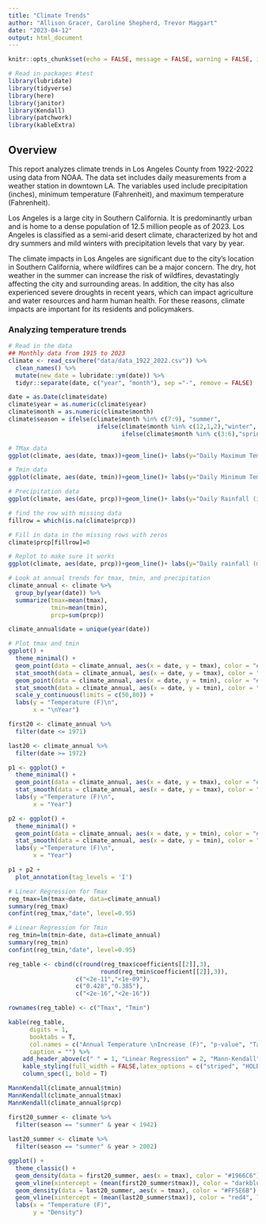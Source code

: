 ```yaml
---
title: "Climate Trends"
author: "Allison Gracer, Caroline Shepherd, Trevor Maggart"
date: "2023-04-12"
output: html_document
---
```

```r
knitr::opts_chunk$set(echo = FALSE, message = FALSE, warning = FALSE, include=FALSE)
```

```r
# Read in packages #test
library(lubridate)
library(tidyverse)
library(here)
library(janitor)
library(Kendall)
library(patchwork)
library(kableExtra)
```


## Overview

This report analyzes climate trends in Los Angeles County from 1922-2022 using data from NOAA. The data set includes daily measurements from a weather station in downtown LA. The variables used include precipitation (inches), minimum temperature (Fahrenheit), and maximum temperature (Fahrenheit).

Los Angeles is a large city in Southern California. It is predominantly urban and is home to a dense population of 12.5 million people as of 2023. Los Angeles is classified as a semi-arid desert climate, characterized by hot and dry summers and mild winters with precipitation levels that vary by year. 

The climate impacts in Los Angeles are significant due to the city's location in Southern California, where wildfires can be a major concern. The dry, hot weather in the summer can increase the risk of wildfires, devastatingly affecting the city and surrounding areas. In addition, the city has also experienced severe droughts in recent years, which can impact agriculture and water resources and harm human health. For these reasons, climate impacts are important for its residents and policymakers. 

### Analyzing temperature trends
```r
# Read in the data
## Monthly data from 1915 to 2023
climate <- read_csv(here("data/data_1922_2022.csv")) %>% 
  clean_names() %>% 
  mutate(new_date = lubridate::ym(date)) %>%
  tidyr::separate(date, c("year", "month"), sep ="-", remove = FALSE)

date = as.Date(climate$date)
climate$year = as.numeric(climate$year)
climate$month = as.numeric(climate$month)
climate$season = ifelse(climate$month %in% c(7:9), "summer", 
                         ifelse(climate$month %in% c(12,1,2),"winter",
                                ifelse(climate$month %in% c(3:6),"spring", "fall")))
```

```r
# TMax data
ggplot(climate, aes(date, tmax))+geom_line()+ labs(y="Daily Maximum Temperature (degrees F)", x="Date")

# Tmin data
ggplot(climate, aes(date, tmin))+geom_line()+ labs(y="Daily Minimum Temperature (degrees F)", x="Date")

# Precipitation data
ggplot(climate, aes(date, prcp))+geom_line()+ labs(y="Daily Rainfall (in)", x="Date")
```

```r
# find the row with missing data
fillrow = which(is.na(climate$prcp))

# Fill in data in the missing rows with zeros
climate$prcp[fillrow]=0

# Replot to make sure it works
ggplot(climate, aes(date, prcp))+geom_line()+ labs(y="Daily rainfall (mm)", x="Date")
```

```r
# Look at annual trends for tmax, tmin, and precipitation
climate_annual <- climate %>% 
  group_by(year(date)) %>% 
  summarize(tmax=mean(tmax),
            tmin=mean(tmin),
            prcp=sum(prcp)) 

climate_annual$date = unique(year(date))
```

```r
# Plot tmax and tmin
ggplot() +
  theme_minimal() +
  geom_point(data = climate_annual, aes(x = date, y = tmax), color = "#FF5E6B") +
  stat_smooth(data = climate_annual, aes(x = date, y = tmax), color = "#FF5E6B", method = "lm") +
  geom_point(data = climate_annual, aes(x = date, y = tmin), color = "#1966C6") +
  stat_smooth(data = climate_annual, aes(x = date, y = tmin), color = "#1966C6", method = "lm") +
  scale_y_continuous(limits = c(50,80)) +
  labs(y = "Temperature (F)\n",
       x = "\nYear")
```

```r
first20 <- climate_annual %>% 
  filter(date <= 1971)

last20 <- climate_annual %>% 
  filter(date >= 1972)

p1 <- ggplot() +
  theme_minimal() +
  geom_point(data = climate_annual, aes(x = date, y = tmax), color = "#FF5E6B") +
  stat_smooth(data = climate_annual, aes(x = date, y = tmax), color = "#FF5E6B", method = "lm") +
  labs(y ="Temperature (F)\n",
       x = "Year")

p2 <- ggplot() +
  theme_minimal() +
  geom_point(data = climate_annual, aes(x = date, y = tmin), color = "#1966C6") +
  stat_smooth(data = climate_annual, aes(x = date, y = tmin), color = "#1966C6", method = "lm") +
  labs(y ="Temperature (F)\n",
       x = "Year")
```

```r
p1 + p2 +
  plot_annotation(tag_levels = 'I')
```
```r
# Linear Regression for Tmax
reg_tmax=lm(tmax~date, data=climate_annual)
summary(reg_tmax)
confint(reg_tmax,"date", level=0.95)

# Linear Regression for Tmin
reg_tmin=lm(tmin~date, data=climate_annual)
summary(reg_tmin)
confint(reg_tmin,"date", level=0.95)
```
```r
reg_table <- cbind(c(round(reg_tmax$coefficients[[2]],3),
                          round(reg_tmin$coefficient[[2]],3)),
                   c("<2e-11","<1e-09"),
                   c("0.428","0.385"),
                   c("<2e-16","<2e-16"))

rownames(reg_table) <- c("Tmax", "Tmin")

kable(reg_table,
      digits = 1,
      booktabs = T,
      col.names = c("Annual Temperature \nIncrease (F)", "p-value", "Tau", "p-value"),
      caption = "") %>% 
    add_header_above(c(" " = 1, "Linear Regression" = 2, "Mann-Kendall" = 2)) %>% 
    kable_styling(full_width = FALSE,latex_options = c("striped", "HOLD_position")) %>% 
    column_spec(1, bold = T)
```


```r
MannKendall(climate_annual$tmin)
MannKendall(climate_annual$tmax)
MannKendall(climate_annual$prcp)
```
```r
first20_summer <- climate %>% 
  filter(season == "summer" & year < 1942) 
  
last20_summer <- climate %>% 
  filter(season == "summer" & year > 2002)
```

```r
ggplot() +
  theme_classic() +
  geom_density(data = first20_summer, aes(x = tmax), color = "#1966C6") +
  geom_vline(xintercept = (mean(first20_summer$tmax)), color = "darkblue", linetype = "dashed") +
  geom_density(data = last20_summer, aes(x = tmax), color = "#FF5E6B") +
  geom_vline(xintercept = (mean(last20_summer$tmax)), color = "red4", linetype = "dashed") +
  labs(x = "Temperature (F)",
       y = "Density")
```





